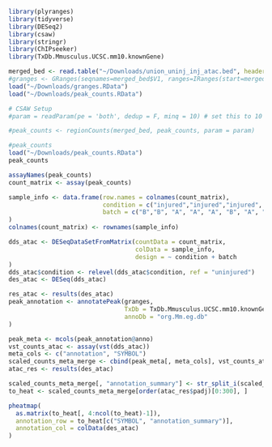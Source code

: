 ```r
library(plyranges)
library(tidyverse)
library(DESeq2)
library(csaw)
library(stringr)
library(ChIPseeker)
library(TxDb.Mmusculus.UCSC.mm10.knownGene)
```
```r
merged_bed <- read.table("~/Downloads/union_uninj_inj_atac.bed", header = FALSE)
#granges <- GRanges(seqnames=merged_bed$V1, ranges=IRanges(start=merged_bed$V2, end=merged_bed$V3))
load("~/Downloads/granges.RData")
load("~/Downloads/peak_counts.RData")
```

```r
# CSAW Setup
#param = readParam(pe = 'both', dedup = F, minq = 10) # set this to 10 which matches my bam parameters, higher and we lose some numbers

#peak_counts <- regionCounts(merged_bed, peak_counts, param = param)

#peak_counts
load("~/Downloads/peak_counts.RData")
peak_counts
```
```r
assayNames(peak_counts)
count_matrix <- assay(peak_counts)
```

```r
sample_info <- data.frame(row.names = colnames(count_matrix),
                          condition = c("injured","injured","injured", "uninjured", "injured", "uninjured", "uninjured", "uninjured"),
                          batch = c("B","B", "A", "A", "A", "B", "A", "A") 
)
colnames(count_matrix) <- rownames(sample_info)
```

```r
dds_atac <- DESeqDataSetFromMatrix(countData = count_matrix, 
                                   colData = sample_info, 
                                   design = ~ condition + batch
)
dds_atac$condition <- relevel(dds_atac$condition, ref = "uninjured")
des_atac <- DESeq(dds_atac)
```
```r
res_atac <- results(des_atac)
peak_annotation <- annotatePeak(granges, 
                                TxDb = TxDb.Mmusculus.UCSC.mm10.knownGene, 
                                annoDb = "org.Mm.eg.db"
)
```

```r
peak_meta <- mcols(peak_annotation@anno)
vst_counts_atac <- assay(vst(dds_atac))
meta_cols <- c("annotation", "SYMBOL")
scaled_counts_meta_merge <- cbind(peak_meta[, meta_cols], vst_counts_atac)
atac_res <- results(des_atac)

scaled_counts_meta_merge[, "annotation_summary"] <- str_split_i(scaled_counts_meta_merge$annotation, " ", 1)
to_heat <- scaled_counts_meta_merge[order(atac_res$padj)[0:300], ]

pheatmap(
  as.matrix(to_heat[, 4:ncol(to_heat)-1]),
  annotation_row = to_heat[c("SYMBOL", "annotation_summary")],
  annotation_col = colData(des_atac)
)
```